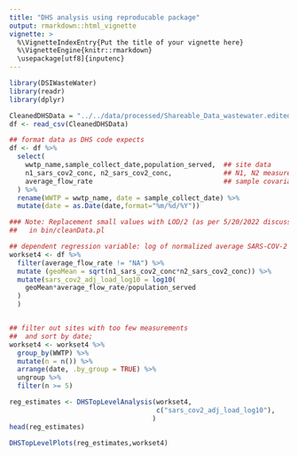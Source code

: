 ```yaml
---
title: "DHS analysis using reproducable package"
output: rmarkdown::html_vignette
vignette: >
  %\VignetteIndexEntry{Put the title of your vignette here}
  %\VignetteEngine{knitr::rmarkdown}
  \usepackage[utf8]{inputenc}
---
```


```r
library(DSIWasteWater)
library(readr)
library(dplyr)
```


```r
CleanedDHSData = "../../data/processed/Shareable_Data_wastewater.edited.cleaned.csv"
df <- read_csv(CleanedDHSData)

## format data as DHS code expects
df <- df %>% 
  select(
    wwtp_name,sample_collect_date,population_served,  ## site data
    n1_sars_cov2_conc, n2_sars_cov2_conc,             ## N1, N2 measurement
    average_flow_rate                                 ## sample covariates
  ) %>% 
  rename(WWTP = wwtp_name, date = sample_collect_date) %>% 
  mutate(date = as.Date(date,format="%m/%d/%Y"))

### Note: Replacement small values with LOD/2 (as per 5/20/2022 discussion w/DHS)
##   in bin/cleanData.pl

## dependent regression variable: log of normalized average SARS-COV-2 level
workset4 <- df %>% 
  filter(average_flow_rate != "NA") %>% 
  mutate (geoMean = sqrt(n1_sars_cov2_conc*n2_sars_cov2_conc)) %>% 
  mutate(sars_cov2_adj_load_log10 = log10(
    geoMean*average_flow_rate/population_served    
  )
  )


## filter out sites with too few measurements
##  and sort by date;
workset4 <- workset4 %>% 
  group_by(WWTP) %>% 
  mutate(n = n()) %>% 
  arrange(date, .by_group = TRUE) %>% 
  ungroup %>% 
  filter(n >= 5)
```

```r
reg_estimates <- DHSTopLevelAnalysis(workset4, 
                                     c("sars_cov2_adj_load_log10"), 
                                    )
head(reg_estimates)
```

```r

DHSTopLevelPlots(reg_estimates,workset4)

```